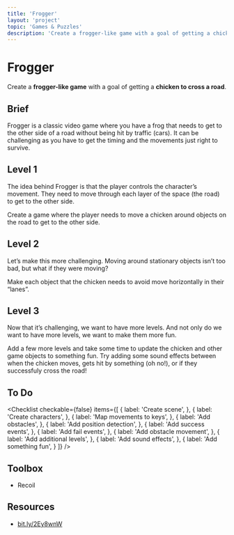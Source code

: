 ```yaml
---
title: 'Frogger'
layout: 'project'
topic: 'Games & Puzzles'
description: 'Create a frogger-like game with a goal of getting a chicken to cross a road.'
---
```



<ProjectHeader>

# Frogger

Create a <strong className="color-blue">frogger-like game</strong> with a goal of getting a <strong className="color-purple">chicken to cross a road</strong>.

</ProjectHeader>

<ProjectContent>

## Brief

Frogger is a classic video game where you have a frog that needs to get to the other side of a road without being hit by traffic (cars). It can be challenging as you have to get the timing and the movements just right to survive.

## Level 1

The idea behind Frogger is that the player controls the character’s movement. They need to move through each layer of the space (the road) to get to the other side.

Create a game where the player needs to move a chicken around objects on the road to get to the other side.

<LoginRequired>

## Level 2

Let’s make this more challenging. Moving around stationary objects isn’t too bad, but what if they were moving?

Make each object that the chicken needs to avoid move horizontally in their “lanes”.

## Level 3

Now that it’s challenging, we want to have more levels. And not only do we want to have more levels, we want to make them more fun.

Add a few more levels and take some time to update the chicken and other game objects to something fun. Try adding some sound effects between when the chicken moves, gets hit by something (oh no!), or if they successfuly cross the road!

</LoginRequired>

</ProjectContent>

<ProjectSidebar>

## To Do

<Checklist checkable={false} items={[
  {
    label: 'Create scene',
  },
  {
    label: 'Create characters',
  },
  {
    label: 'Map movements to keys',
  },
  {
    label: 'Add obstacles',
  },
  {
    label: 'Add position detection',
  },
  {
    label: 'Add success events',
  },
  {
    label: 'Add fail events',
  },
  {
    label: 'Add obstacle movement',
  },
  {
    label: 'Add additional levels',
  },
  {
    label: 'Add sound effects',
  },
  {
    label: 'Add something fun',
  }
]} />

## Toolbox
- Recoil

## Resources
- [bit.ly/2Ey8wnW](https://bit.ly/2Ey8wnW)

</ProjectSidebar>